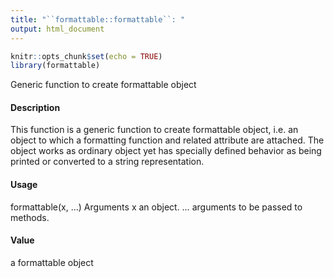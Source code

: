 ---
title: "``formattable::formattable``: "
output: html_document
---

```{r setup, include=FALSE}
knitr::opts_chunk$set(echo = TRUE)
library(formattable)
```

 Generic function to create formattable object

#### Description
This function is a generic function to create formattable object, i.e. an object to which a formatting
function and related attribute are attached. The object works as ordinary object yet has specially
defined behavior as being printed or converted to a string representation.

#### Usage
formattable(x, ...)
Arguments
x an object.
... arguments to be passed to methods.

#### Value
a formattable object
